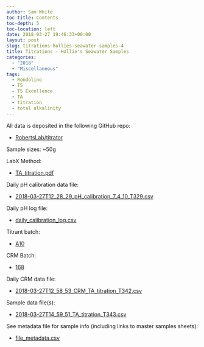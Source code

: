 ```yaml
---
author: Sam White
toc-title: Contents
toc-depth: 5
toc-location: left
date: 2018-03-27 19:46:33+00:00
layout: post
slug: titrations-hollies-seawater-samples-4
title: Titrations - Hollie's Seawater Samples
categories:
  - "2018"
  - "Miscellaneous"
tags:
  - Rondolino
  - T5
  - T5 Excellence
  - TA
  - titration
  - total alkalinity
---
```


All data is deposited in the following GitHub repo:





  * [RobertsLab/titrator](https://github.com/RobertsLab/titrator)



Sample sizes: ~50g

LabX Method:



  * [TA_titration.pdf](https://github.com/RobertsLab/titrator/blob/master/LabX_method_files/TA_titration.pdf)



Daily pH calibration data file:



  * [2018-03-27T12_28_29_pH_calibration_7_4_10_T329.csv
](https://github.com/RobertsLab/titrator/raw/master/data/cal_data/2018-03-27T12_28_29_pH_calibration_7_4_10_T329.csv)



Daily pH log file:



  * [daily_calibration_log.csv](https://github.com/RobertsLab/titrator/blob/master/data/cal_data/daily_calibration_log.csv)



Titrant batch:



  * [A10](https://github.com/RobertsLab/titrator/blob/master/data/acid_certifications/Batch_A10_CoA.pdf)



CRM Batch:



  * [168](https://github.com/RobertsLab/titrator/blob/master/data/crm_certifications/Batch168.pdf)



Daily CRM data file:



  * [2018-03-27T12_58_53_CRM_TA_titration_T342.csv](https://github.com/RobertsLab/titrator/raw/master/data/titration_data/crm_data/2018-03-27T12_58_53_CRM_TA_titration_T342.csv)



Sample data file(s):



  * [2018-03-27T14_59_51_TA_titration_T343.csv
](https://github.com/RobertsLab/titrator/raw/master/data/titration_data/sample_data/2018-03-27T14_59_51_TA_titration_T343.csv)



See metadata file for sample info (including links to master samples sheets):



  * [file_metadata.csv](https://github.com/RobertsLab/titrator/blob/master/data/titration_data/sample_data/file_metadata.csv)


